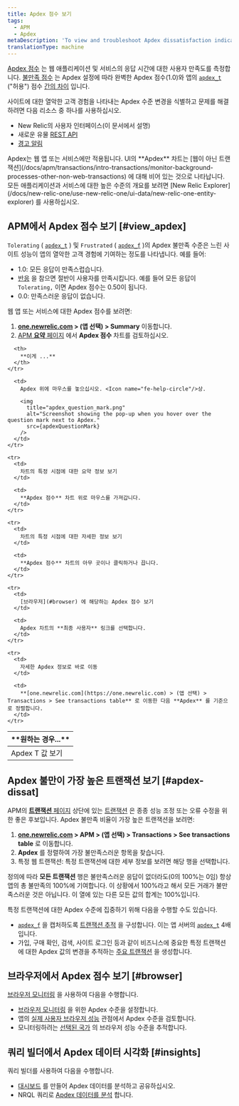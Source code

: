 ```yaml
---
title: Apdex 점수 보기
tags:
  - APM
  - Apdex
metaDescription: 'To view and troubleshoot Apdex dissatisfaction indicators for slow site performance and poor customer experiences, use APM, browser, and dashboards.'
translationType: machine
---
```



[Apdex 점수](/docs/apm/new-relic-apm/apdex/apdex-measuring-user-satisfaction) 는 웹 애플리케이션 및 서비스의 응답 시간에 대한 사용자 만족도를 측정합니다. [불만족 점수](/docs/apm/new-relic-apm/apdex/apdex-measuring-user-satisfaction#dissatisfaction) 는 Apdex 설정에 따라 완벽한 Apdex 점수(1.0)와 앱의 [`apdex_t`](/docs/accounts-partnerships/education/getting-started-new-relic/glossary#apdex_t) ("허용") 점수 [간의 차이](/docs/apm/new-relic-apm/apdex/change-your-apdex-settings) 입니다.

사이트에 대한 열악한 고객 경험을 나타내는 Apdex 수준 변경을 식별하고 문제를 해결하려면 다음 리소스 중 하나를 사용하십시오.

* New Relic의 사용자 인터페이스(이 문서에서 설명)
* 새로운 유물 [REST API](/docs/apis/rest-api-v2/application-examples-v2/getting-apdex-data-apps-or-browsers-v2)
* [경고 알림](/docs/alerts/new-relic-alerts/configuring-alert-policies/define-thresholds-trigger-alert)

<Callout variant="tip">
  Apdex는 웹 앱 또는 서비스에만 적용됩니다. UI의 **Apdex** 차트는 [웹이 아닌 트랜잭션](/docs/apm/transactions/intro-transactions/monitor-background-processes-other-non-web-transactions) 에 대해 비어 있는 것으로 나타납니다. 모든 애플리케이션과 서비스에 대한 높은 수준의 개요를 보려면 [New Relic Explorer](/docs/new-relic-one/use-new-relic-one/ui-data/new-relic-one-entity-explorer) 를 사용하십시오.
</Callout>

## APM에서 Apdex 점수 보기 [#view_apdex]

`Tolerating` ( [`apdex_t`](/docs/accounts-partnerships/education/getting-started-new-relic/glossary#apdex_t) ) 및 `Frustrated` ( [`apdex_f`](/docs/accounts-partnerships/education/getting-started-new-relic/glossary#apdex_f) )의 Apdex 불만족 수준은 느린 사이트 성능이 앱의 열악한 고객 경험에 기여하는 정도를 나타냅니다. 예를 들어:

* 1.0: 모든 응답이 만족스럽습니다.
* [반응](/docs/apm/new-relic-apm/apdex/apdex-measuring-user-satisfaction#levels) 을 참으면 절반이 사용자를 만족시킵니다. 예를 들어 모든 응답이 `Tolerating,` 이면 Apdex 점수는 0.50이 됩니다.
* 0.0: 만족스러운 응답이 없습니다.

웹 앱 또는 서비스에 대한 Apdex 점수를 보려면:

1. **[one.newrelic.com](https://one.newrelic.com) > (앱 선택) > Summary** 이동합니다.
2. [APM **요약** 페이지](/docs/apm/applications-menu/monitoring/apm-overview-page) 에서 **Apdex 점수** 차트를 검토하십시오.

<table>
  <thead>
    <tr>
      <th width={250}>
        **원하는 경우...**
      </th>

      <th>
        **이게 ...**
      </th>
    </tr>
  </thead>

  <tbody>
    <tr>
      <td>
        Apdex T 값 보기
      </td>

      <td>
        Apdex 위에 마우스를 놓으십시오. <Icon name="fe-help-circle"/>상.

        <img
          title="apdex_question_mark.png"
          alt="Screenshot showing the pop-up when you hover over the question mark next to Apdex."
          src={apdexQuestionMark}
        />
      </td>
    </tr>

    <tr>
      <td>
        차트의 특정 시점에 대한 요약 정보 보기
      </td>

      <td>
        **Apdex 점수** 차트 위로 마우스를 가져갑니다.
      </td>
    </tr>

    <tr>
      <td>
        차트의 특정 시점에 대한 자세한 정보 보기
      </td>

      <td>
        **Apdex 점수** 차트의 아무 곳이나 클릭하거나 끕니다.
      </td>
    </tr>

    <tr>
      <td>
        [브라우저](#browser) 에 해당하는 Apdex 점수 보기
      </td>

      <td>
        Apdex 차트의 **최종 사용자** 링크를 선택합니다.
      </td>
    </tr>

    <tr>
      <td>
        자세한 Apdex 정보로 바로 이동
      </td>

      <td>
        **[one.newrelic.com](https://one.newrelic.com) > (앱 선택) > Transactions > See transactions table** 로 이동한 다음 **Apdex** 를 기준으로 정렬합니다.
      </td>
    </tr>
  </tbody>
</table>

## Apdex 불만이 가장 높은 트랜잭션 보기 [#apdex-dissat]

APM의 [**트랜잭션** 페이지](/docs/apm/applications-menu/monitoring/transactions-page) 상단에 있는 [트랜잭션](/docs/apm/transactions/intro-transactions/transactions-new-relic-apm) 은 종종 성능 조정 또는 오류 수정을 위한 좋은 후보입니다. Apdex 불만족 비율이 가장 높은 트랜잭션을 보려면:

1. **[one.newrelic.com](https://one.newrelic.com/) > APM > (앱 선택) > Transactions > See transactions table** 로 이동합니다.
2. **Apdex** 를 정렬하여 가장 불만족스러운 항목을 찾습니다.
3. 특정 웹 트랜잭션: 특정 트랜잭션에 대한 세부 정보를 보려면 해당 행을 선택합니다.

정의에 따라 **모든 트랜잭션** 행은 불만족스러운 응답이 없더라도(0의 100%는 0임) 항상 앱의 총 불만족의 100%에 기여합니다. 이 상황에서 100%라고 해서 모든 거래가 불만족스러운 것은 아닙니다. 이 열에 있는 다른 모든 값의 합계는 100%입니다.

특정 트랜잭션에 대한 Apdex 수준에 집중하기 위해 다음을 수행할 수도 있습니다.

* [`apdex_f`](/docs/accounts-partnerships/education/getting-started-new-relic/glossary#apdex_f) 을 캡처하도록 [트랜잭션 추적](/docs/apm/transactions/transaction-traces/configure-transaction-traces) 을 구성합니다. 이는 앱 서버의 [`apdex_t`](/docs/accounts-partnerships/education/getting-started-new-relic/glossary#apdex_t) 4배입니다.
* 가입, 구매 확인, 검색, 사이트 로그인 등과 같이 비즈니스에 중요한 특정 트랜잭션에 대한 Apdex 값의 변경을 추적하는 [주요 트랜잭션](/docs/apm/transactions/key-transactions/key-transactions-tracking-important-transactions-or-events) 을 생성합니다.

## 브라우저에서 Apdex 점수 보기 [#browser]

[브라우저 모니터링](/docs/browser/new-relic-browser/getting-started/new-relic-browser) 을 사용하여 다음을 수행합니다.

* [브라우저 모니터링](/docs/browser/new-relic-browser/installation-configuration/browser-settings-ui-options-browser-monitoring#apdex) 을 위한 Apdex 수준을 설정합니다.
* 앱의 [실제 사용자 브라우저 성능](/docs/browser/new-relic-browser/getting-started/browser-overview-website-performance-glance) 관점에서 Apdex 수준을 검토합니다.
* 모니터링하려는 [선택된 국가](/docs/browser/new-relic-browser/browser-pro-features/filterable-geography-webpage-metrics-location) 의 브라우저 성능 수준을 추적합니다.

## 쿼리 빌더에서 Apdex 데이터 시각화 [#insights]

쿼리 빌더를 사용하여 다음을 수행합니다.

* [대시보드](/docs/query-your-data/explore-query-data/query-builder/introduction-query-builder) 를 만들어 Apdex 데이터를 분석하고 공유하십시오.
* NRQL 쿼리로 [Apdex 데이터를 분석](/docs/insights/new-relic-insights/using-new-relic-query-language/nrql-reference#func-apdex) 합니다.